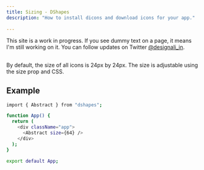 ```yaml
---
title: Sizing - DShapes
description: "How to install dicons and download icons for your app."
 
---
```


<Callout>

This site is a work in progress. If you see dummy text on a page, it means I'm still working on it. You can follow updates on Twitter [@designali_in](https://twitter.com/designali_in).

</Callout>

##

By default, the size of all icons is 24px by 24px. The size is adjustable using the size prop and CSS.

## Example

```bash title="pnpm"
import { Abstract } from "dshapes";

function App() {
  return (
    <div className="app">
      <Abstract size={64} />
    </div>
  );
}

export default App;
```
